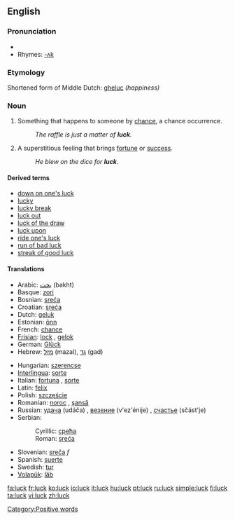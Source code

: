 ==English==

===Pronunciation===
{{IPA|/'lʌk/}}
*{{audio|en-us-luck.ogg|Audio (US)}}
*Rhymes: [[Rhymes:English:-ʌk|-ʌk]]

===Etymology===
Shortened form of Middle Dutch: [[gheluc]] ''(happiness)''

===Noun===
{{en-noun|-}}

# Something that happens to someone by [[chance]], a chance occurrence.
#:''The raffle is just a matter of '''luck'''.''
# A superstitious feeling that brings [[fortune]] or [[success]].
#:''He blew on the dice for '''luck'''.''

====Derived terms====
*[[down on one's luck]]
*[[lucky]]
*[[lucky break]]
*[[luck out]]
*[[luck of the draw]]
*[[luck upon]]
*[[ride one's luck]]
*[[run of bad luck]]
*[[streak of good luck]]

====Translations====
{{top}}
*Arabic: [[بخت]] (bakht)
*Basque: [[zori]]
*Bosnian: [[sreća#Bosnian|sreća]] {{f}}
*Croatian: [[sreća#Croatian|sreća]] {{f}}
*Dutch: [[geluk]] {{n}}
*Estonian: [[õnn]]
*French: [[chance]] {{f}}
*[[Frisian]]: [[lock]] {{n}}, [[gelok]] {{n}}
*German: [[Glück]] {{n}}
*Hebrew: [[מזל]] (mazal), [[גד]] (gad)
{{mid}}
*Hungarian: [[szerencse]]
*[[Interlingua]]: [[sorte]]
*Italian: [[fortuna]] {{f}}, [[sorte]] {{f}}
*Latin: [[felix]] {{f}}
*Polish: [[szczęście]] {{n}}
*Romanian: [[noroc]] {{n}}, [[şansă]] {{f}}
*Russian: [[удача]] (udáča) {{f}}, [[везение]] (v'ez'énije) {{n}}, [[счастье]] (sčást'je) {{n}}
*Serbian:
*:Cyrillic: [[срећа#Serbian|срећа]] {{f}}
*:Roman: [[sreća#Serbian|sreća]] {{f}}
*Slovenian: [[sreča]] ''f''
*Spanish: [[suerte]] {{F}}
*Swedish: [[tur]]
*[[Volapük]]: [[läb]]
{{bottom}}

[[Category:Positive words]]

[[fa:luck]]
[[fr:luck]]
[[ko:luck]]
[[io:luck]]
[[it:luck]]
[[hu:luck]]
[[pt:luck]]
[[ru:luck]]
[[simple:luck]]
[[fi:luck]]
[[ta:luck]]
[[vi:luck]]
[[zh:luck]]